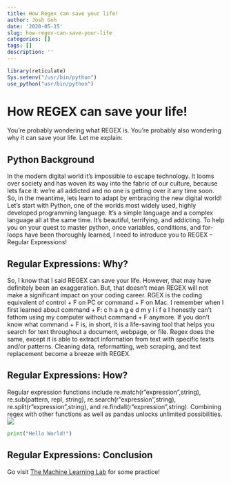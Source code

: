 ```yaml
---
title: How Regex can save your life!
author: Josh Goh
date: '2020-05-15'
slug: how-regex-can-save-your-life
categories: []
tags: []
description: ''
---
```

```R
library(reticulate)
Sys.setenv("/usr/bin/python")
use_python("usr/bin/python")
```

# **How REGEX can save your life!**

You're probably wondering what REGEX is. You're probably also wondering why it can save your life. Let me explain: 

## Python Background
  In the modern digital world it's impossible to escape technology. It looms over society and has woven its way into the fabric of our culture, because lets face it: we're all addicted and no one is getting over it any time soon. So, in the meantime, lets learn to adapt by embracing the new digital world!  
  Let's start with Python, one of the worlds most widely used, highly developed programming language. It's a simple language and a complex language all at the same time. It's beautiful, terrifying, and addicting.
  To help you on your quest to master python, once variables, conditions, and for-loops have been thoroughly learned, I need to introduce you to REGEX -- Regular Expressions! 

## Regular Expressions: Why?
  So, I know that I said REGEX can save your life. However, that may have definitely been an exaggeration. But, that doesn't mean REGEX will not make a significant impact on your coding career. RGEX is the coding equivalent of control + F on PC or command + F on Mac. I remember when I first learned about command + F:
                    c h a n g e d   m y   l i f e 
I honestly can't fathom using my computer without command + F anymore. If you don't know what command + F is, in short, it is a life-saving tool that helps you search for text throughout a document, webpage, or file. Regex does the same, except it is able to extract information from text with specific texts and/or patterns. Cleaning data, reformatting, web scraping, and text replacement become a breeze with REGEX. 

## Regular Expressions: How?
Regular expression functions include re.match(r"expression",string), re.sub(pattern, repl, string), re.search(r"expression",string), re.split(r"expression",string), and re.findall(r"expression",string). Combining regex with other functions as well as pandas unlocks unlimited possibilities.
![](/blog/2020-05-15-how-regex-can-save-your-life_files/figure.png)

```python
print("Hello World!")
```

## Regular Expressions: Conclusion 
Go visit [The Machine Learning Lab](http://play.inginf.units.it/#/) for some practice!